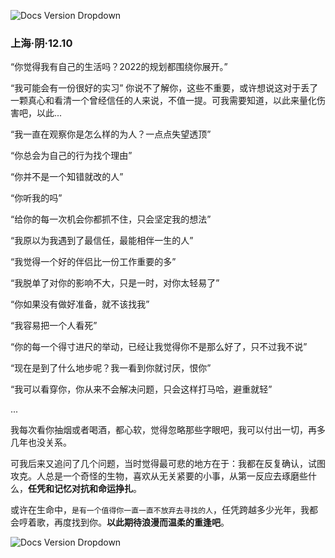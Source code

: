 ![Docs Version Dropdown](/img/tutorial/seventh.png)

### 上海·阴·12.10

“你觉得我有自己的生活吗？2022的规划都围绕你展开。”

“我可能会有一份很好的实习”
你说不了解你，这些不重要，或许想说这对于丢了一颗真心和看清一个曾经信任的人来说，不值一提。可我需要知道，以此来量化伤害吧，以此...

“我一直在观察你是怎么样的为人？一点点失望透顶”

“你总会为自己的行为找个理由”

“你并不是一个知错就改的人”

“你听我的吗”

“给你的每一次机会你都抓不住，只会坚定我的想法”

“我原以为我遇到了最信任，最能相伴一生的人”

“我觉得一个好的伴侣比一份工作重要的多”

“我脱单了对你的影响不大，只是一时，对你太轻易了”

“你如果没有做好准备，就不该找我”

“我容易把一个人看死”

“你的每一个得寸进尺的举动，已经让我觉得你不是那么好了，只不过我不说”

“现在是到了什么地步呢？我一看到你就讨厌，恨你”

“我可以看穿你，你从来不会解决问题，只会这样打马哈，避重就轻”

...

我每次看你抽烟或者喝酒，都心软，觉得忽略那些字眼吧，我可以付出一切，再多几年也没关系。

可我后来又追问了几个问题，当时觉得最可悲的地方在于：我都在反复确认，试图攻克。人总是一个奇怪的生物，喜欢从无关紧要的小事，从第一反应去琢磨些什么，**任凭和记忆对抗和命运挣扎**。

或许在生命中，`是有一个值得你一直一直不放弃去寻找的人`，任凭跨越多少光年，我都会哼着歌，再度找到你。**以此期待浪漫而温柔的重逢吧**。


![Docs Version Dropdown](/img/printing/majiang.jpg)
